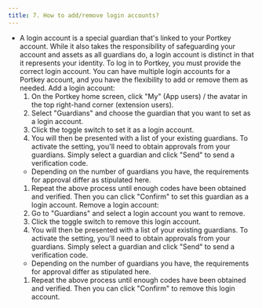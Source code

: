 ```yaml
---
title: 7. How to add/remove login accounts?
---
```


* A login account is a special guardian that's linked to your Portkey account. While it also takes the responsibility of safeguarding your account and assets as all guardians do, a login account is distinct in that it represents your identity. To log in to Portkey, you must provide the correct login account.
  You can have multiple login accounts for a Portkey account, and you have the flexibility to add or remove them as needed.
  Add a login account:
  1. On the Portkey home screen, click "My" (App users) / the avatar in the top right-hand corner (extension users).
  2. Select "Guardians" and choose the guardian that you want to set as a login account.
  3. Click the toggle switch to set it as a login account.
  4. You will then be presented with a list of your existing guardians. To activate the setting, you'll need to obtain approvals from your guardians. Simply select a guardian and click "Send" to send a verification code.
  * Depending on the number of guardians you have, the requirements for approval differ as stipulated here.
  1. Repeat the above process until enough codes have been obtained and verified. Then you can click "Confirm" to set this guardian as a login account.
     Remove a login account:
  2. Go to "Guardians" and select a login account you want to remove.
  3. Click the toggle switch to remove this login account.
  4. You will then be presented with a list of your existing guardians. To activate the setting, you'll need to obtain approvals from your guardians. Simply select a guardian and click "Send" to send a verification code.
  * Depending on the number of guardians you have, the requirements for approval differ as stipulated here.
  1. Repeat the above process until enough codes have been obtained and verified. Then you can click "Confirm" to remove this login account.
